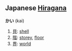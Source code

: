 == Japanese [[Hiragana]] ==                                          
'''かい''' (kai)

# [[貝]]: [[shell]]
# [[階]]: [[storey]], [[floor]]
# [[界]]: [[world]]